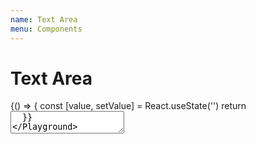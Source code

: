 ```yaml
---
name: Text Area
menu: Components
---
```



# Text Area

<Playground>
  {() => {
    const [value, setValue] = React.useState('')
    return <TextArea value={value} onChange={setValue} />
  }}
</Playground>

<Playground>
  <TextArea
    className="ASD"
    value={'Read only text area'}
    readonly
    resizing="lock"
    onChange={value => console.log(value)}
  />
</Playground>

# Props

<Props of={TextArea} />

